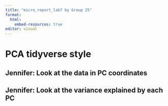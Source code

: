 ```yaml
---
title: "micro_report_lab7 by Group 25"
format:
  html:
    embed-resources: true
editor: visual
---
```


# PCA tidyverse style

## Jennifer: Look at the data in PC coordinates

## Jennifer: Look at the variance explained by each PC
